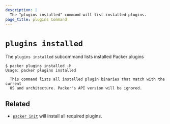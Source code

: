 ```yaml
---
description: |
  The "plugins installed" command will list installed plugins.
page_title: plugins Command
---
```


# `plugins installed`

The `plugins installed` subcommand lists installed Packer plugins

```shell-session
$ packer plugins installed -h
Usage: packer plugins installed

  This command lists all installed plugin binaries that match with the current
  OS and architecture. Packer's API version will be ignored.
```

## Related

- [`packer init`](/docs/commands/init) will install all required plugins.
